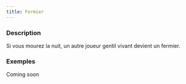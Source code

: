 ```yaml
---
title: Fermier
---
```



<Role FERMIER header />

### Description

Si vous mourez la nuit, un autre joueur gentil vivant devient un fermier.

### Exemples

Coming soon
